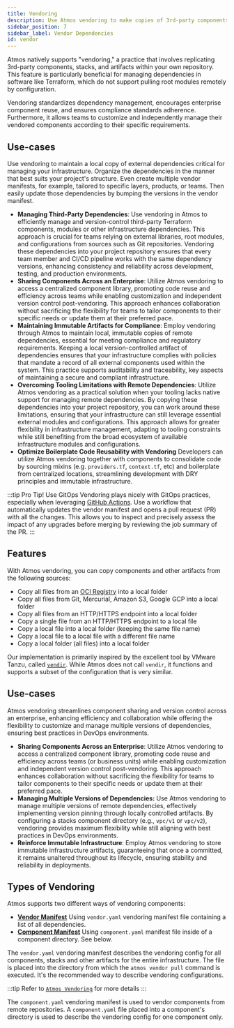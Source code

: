 ```yaml
---
title: Vendoring
description: Use Atmos vendoring to make copies of 3rd-party components, stacks, and other artifacts in your own repo.
sidebar_position: 7
sidebar_label: Vendor Dependencies
id: vendor
---
```


<Intro>
Atmos natively supports "vendoring," a practice that involves replicating 3rd-party components, stacks, and artifacts within your own repository. This feature is particularly beneficial for managing dependencies in software like Terraform, which do not support pulling root modules remotely by configuration.
</Intro>

Vendoring standardizes dependency management, encourages enterprise component reuse, and ensures compliance standards adherence. Furthermore, it allows teams to customize and independently manage their vendored components according to their specific requirements.

## Use-cases

Use vendoring to maintain a local copy of external dependencies critical for managing your infrastructure. Organize the dependencies in the manner that best suits your project's structure. Even create multiple vendor manifests, for example, tailored to specific layers, products, or teams. Then easily
update those dependencies by bumping the versions in the vendor manifest.

- **Managing Third-Party Dependencies**: Use vendoring in Atmos to efficiently manage and version-control third-party Terraform components, modules or other infrastructure dependencies. This approach is crucial for teams relying on external libraries, root modules, and configurations from sources such as Git repositories. Vendoring these dependencies into your project repository ensures that every team member and CI/CD pipeline works with the same dependency versions, enhancing consistency and reliability across development, testing, and production environments.
- **Sharing Components Across an Enterprise**: Utilize Atmos vendoring to access a centralized component library, promoting code reuse and efficiency across teams while enabling customization and independent version control post-vendoring. This approach enhances collaboration without sacrificing the flexibility for teams to tailor components to their specific needs or update them at their preferred pace.
- **Maintaining Immutable Artifacts for Compliance**: Employ vendoring through Atmos to maintain local, immutable copies of remote dependencies, essential for meeting compliance and regulatory requirements. Keeping a local version-controlled artifact of dependencies ensures that your infrastructure complies with policies that mandate a record of all external components used within the system. This practice supports auditability and traceability, key aspects of maintaining a secure and compliant infrastructure.
- **Overcoming Tooling Limitations with Remote Dependencies**: Utilize Atmos vendoring as a practical solution when your tooling lacks native support for managing remote dependencies. By copying these dependencies into your project repository, you can work around these limitations, ensuring that your infrastructure can still leverage essential external modules and configurations. This approach allows for greater flexibility in infrastructure management, adapting to tooling constraints while still benefiting from the broad ecosystem of available infrastructure modules and configurations.
- **Optimize Boilerplate Code Reusability with Vendoring** Developers can utilize Atmos vendoring together with components to consolidate code by sourcing mixins (e.g. `providers.tf`, `context.tf`, etc) and boilerplate from centralized locations, streamlining development with DRY principles and immutable infrastructure.

:::tip Pro Tip! Use GitOps
Vendoring plays nicely with GitOps practices, especially when leveraging [GitHub Actions](/integrations/github-actions/).
Use a workflow that automatically updates the vendor manifest and opens a pull request (PR) with all the changes.
This allows you to inspect and precisely assess the impact of any upgrades before merging by reviewing the job summary of the PR.
:::

## Features

With Atmos vendoring, you can copy components and other artifacts from the following sources:

- Copy all files from an [OCI Registry](https://opencontainers.org) into a local folder
- Copy all files from Git, Mercurial, Amazon S3, Google GCP into a local folder
- Copy all files from an HTTP/HTTPS endpoint into a local folder
- Copy a single file from an HTTP/HTTPS endpoint to a local file
- Copy a local file into a local folder (keeping the same file name)
- Copy a local file to a local file with a different file name
- Copy a local folder (all files) into a local folder

Our implementation is primarily inspired by the excellent tool by VMware Tanzu, called [`vendir`](https://github.com/vmware-tanzu/carvel-vendir).
While Atmos does not call `vendir`, it functions and supports a subset of the configuration that is very similar.

## Use-cases

Atmos vendoring streamlines component sharing and version control across an enterprise, enhancing efficiency and collaboration while offering the flexibility to customize and manage multiple versions of dependencies, ensuring best practices in DevOps environments.

- **Sharing Components Across an Enterprise**: Utilize Atmos vendoring to access a centralized component library, promoting code reuse and
  efficiency across teams (or business units) while enabling customization and independent version control post-vendoring. This approach enhances collaboration without sacrificing the flexibility for teams to tailor components to their specific needs or update them at their preferred pace.
- **Managing Multiple Versions of Dependencies:** Use Atmos vendoring to manage multiple versions of remote dependencies,
  effectively implementing version pinning through locally controlled artifacts. By configuring a stacks component directory (e.g., `vpc/v1` or `vpc/v2`), vendoring provides maximum flexibility while still aligning with best practices in DevOps environments.
- **Reinforce Immutable Infrastructure**: Employ Atmos vendoring to store immutable infrastructure artifacts, guaranteeing that once a committed,
  it remains unaltered throughout its lifecycle, ensuring stability and reliability in deployments.

## Types of Vendoring

Atmos supports two different ways of vendoring components:

- [**Vendor Manifest**](/core-concepts/vendor/vendor-manifest) Using `vendor.yaml` vendoring manifest file containing a list of all dependencies.
- [**Component Manifest**](/core-concepts/vendor/vendor-manifest) Using `component.yaml` manifest file inside of a component directory. See below.

The `vendor.yaml` vendoring manifest describes the vendoring config for all components, stacks and other artifacts for the entire infrastructure.
The file is placed into the directory from which the `atmos vendor pull` command is executed. It's the recommended way to describe vendoring
configurations.

:::tip
Refer to [`Atmos Vendoring`](/core-concepts/vendor) for more details
:::

The `component.yaml` vendoring manifest is used to vendor components from remote repositories.
A `component.yaml` file placed into a component's directory is used to describe the vendoring config for one component only.
